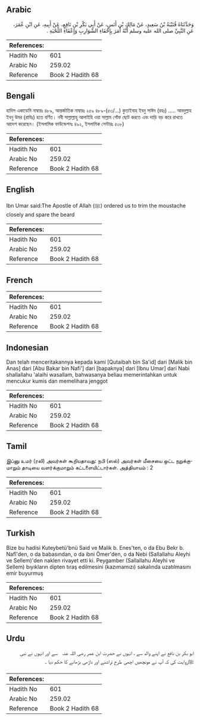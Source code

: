 ## Arabic


<div dir="rtl" lang="ar" style={{fontSize:'larger',backgroundColor:'#f8f9fa',padding:20}}>
وَحَدَّثَنَاهُ قُتَيْبَةُ بْنُ سَعِيدٍ، عَنْ مَالِكِ بْنِ أَنَسٍ، عَنْ أَبِي بَكْرِ بْنِ نَافِعٍ، عَنْ أَبِيهِ، عَنِ ابْنِ عُمَرَ، عَنِ النَّبِيِّ صلى الله عليه وسلم أَنَّهُ أَمَرَ بِإِحْفَاءِ الشَّوَارِبِ وَإِعْفَاءِ اللِّحْيَةِ ‏.‏
</div>
<div style={{backgroundColor:'#f8f9fa',padding:20, marginBottom: 10}}><table> <thead> <tr> <th>References:</th> <th></th> </tr> </thead> <tbody><tr><td>Hadith No</td><td>601</td></tr><tr><td>Arabic No</td><td>259.02</td></tr><tr><td>Reference</td><td>Book 2 Hadith 68</td></tr></tbody></table></div>

## Bengali


<div dir="ltr" lang="bn" style={{fontSize:'larger',backgroundColor:'#f8f9fa',padding:20}}>
হাদিস একাডেমি নাম্বারঃ ৪৮৯, আন্তর্জাতিক নাম্বারঃ ২৫৯ ৪৮৯-(৫৩/...) কুতাইবাহ ইবনু সাঈদ (রহঃ) ..... আবদুল্লাহ ইবনু উমর (রাযিঃ) হতে বর্ণিত। নবী সাল্লাল্লাহু আলাইহি ওয়া সাল্লাম গোঁফ ছোট করতে এবং দাড়ি বড় করে রাখতে আদেশ করেছেন। (ইসলামিক ফাউন্ডেশনঃ ৪৯২, ইসলামিক সেন্টারঃ ৫০৮)
</div>
<div style={{backgroundColor:'#f8f9fa',padding:20, marginBottom: 10}}><table> <thead> <tr> <th>References:</th> <th></th> </tr> </thead> <tbody><tr><td>Hadith No</td><td>601</td></tr><tr><td>Arabic No</td><td>259.02</td></tr><tr><td>Reference</td><td>Book 2 Hadith 68</td></tr></tbody></table></div>

## English


<div dir="ltr" lang="en" style={{fontSize:'larger',backgroundColor:'#f8f9fa',padding:20}}>
Ibn Umar said:The Apostle of Allah (ﷺ) ordered us to trim the moustache closely and spare the beard
</div>
<div style={{backgroundColor:'#f8f9fa',padding:20, marginBottom: 10}}><table> <thead> <tr> <th>References:</th> <th></th> </tr> </thead> <tbody><tr><td>Hadith No</td><td>601</td></tr><tr><td>Arabic No</td><td>259.02</td></tr><tr><td>Reference</td><td>Book 2 Hadith 68</td></tr></tbody></table></div>

## French


<div dir="ltr" lang="fr" style={{fontSize:'larger',backgroundColor:'#f8f9fa',padding:20}}>

</div>
<div style={{backgroundColor:'#f8f9fa',padding:20, marginBottom: 10}}><table> <thead> <tr> <th>References:</th> <th></th> </tr> </thead> <tbody><tr><td>Hadith No</td><td>601</td></tr><tr><td>Arabic No</td><td>259.02</td></tr><tr><td>Reference</td><td>Book 2 Hadith 68</td></tr></tbody></table></div>

## Indonesian


<div dir="ltr" lang="id" style={{fontSize:'larger',backgroundColor:'#f8f9fa',padding:20}}>
Dan telah menceritakannya kepada kami [Qutaibah bin Sa'id] dari [Malik bin Anas] dari [Abu Bakar bin Nafi'] dari [bapaknya] dari [Ibnu Umar] dari Nabi shallallahu 'alaihi wasallam, bahwasanya beliau memerintahkan untuk mencukur kumis dan memelihara jenggot
</div>
<div style={{backgroundColor:'#f8f9fa',padding:20, marginBottom: 10}}><table> <thead> <tr> <th>References:</th> <th></th> </tr> </thead> <tbody><tr><td>Hadith No</td><td>601</td></tr><tr><td>Arabic No</td><td>259.02</td></tr><tr><td>Reference</td><td>Book 2 Hadith 68</td></tr></tbody></table></div>

## Tamil


<div dir="ltr" lang="ta" style={{fontSize:'larger',backgroundColor:'#f8f9fa',padding:20}}>
இப்னு உமர் (ரலி) அவர்கள் கூறியதாவது: நபி (ஸல்) அவர்கள் மீசையை ஒட்ட நறுக்குமாறும் தாடியை வளர்க்குமாறும் கட்டளையிட்டார்கள். அத்தியாயம் : 2
</div>
<div style={{backgroundColor:'#f8f9fa',padding:20, marginBottom: 10}}><table> <thead> <tr> <th>References:</th> <th></th> </tr> </thead> <tbody><tr><td>Hadith No</td><td>601</td></tr><tr><td>Arabic No</td><td>259.02</td></tr><tr><td>Reference</td><td>Book 2 Hadith 68</td></tr></tbody></table></div>

## Turkish


<div dir="ltr" lang="tr" style={{fontSize:'larger',backgroundColor:'#f8f9fa',padding:20}}>
Bize bu hadisi Kuteybetü'bnü Said ve Malik b. Enes'ten, o da Ebu Bekr b. Nafî'den, o da babasından, o da ibni Ömer'den, o da Nebi (Sallallahu Aleyhi ve Sellem)'den naklen rivayet etti ki. Peygamber (Sallallahu Aleyhi ve Sellem) bıyıkların dipten tıraş edilmesini (kazımamızı) sakalında uzatılmasını emir buyurmuş
</div>
<div style={{backgroundColor:'#f8f9fa',padding:20, marginBottom: 10}}><table> <thead> <tr> <th>References:</th> <th></th> </tr> </thead> <tbody><tr><td>Hadith No</td><td>601</td></tr><tr><td>Arabic No</td><td>259.02</td></tr><tr><td>Reference</td><td>Book 2 Hadith 68</td></tr></tbody></table></div>

## Urdu


<div dir="rtl" lang="ur" style={{fontSize:'larger',backgroundColor:'#f8f9fa',padding:20}}>
ابو بکر بن نافع نے اپنے والد سے ، انہوں نے حضرت ابن عمر ‌رضی ‌اللہ ‌عنہ ‌ ‌ سے اور انہوں نے نبی ﷺروایت کی کہ آپ نے مونچھیں اچھی طرح تراشنے اور داڑھی بڑھانے کا حکم دیا ۔
</div>
<div style={{backgroundColor:'#f8f9fa',padding:20, marginBottom: 10}}><table> <thead> <tr> <th>References:</th> <th></th> </tr> </thead> <tbody><tr><td>Hadith No</td><td>601</td></tr><tr><td>Arabic No</td><td>259.02</td></tr><tr><td>Reference</td><td>Book 2 Hadith 68</td></tr></tbody></table></div>